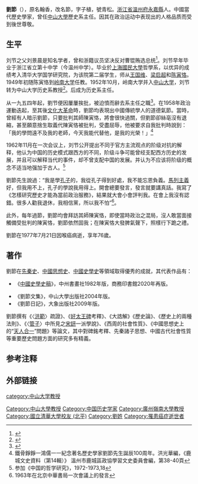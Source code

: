 {{Infobox Writer
|name              = 刘节
|box_width         =
|image             = 
|image_width       = 
|caption           = 
|birth_date        = 1901年8月8日<ref name="紀念著名歷史學家劉節先生誕辰100周年" />
|birth_place       = {{QIN-CN}}[[永嘉縣|永嘉縣]]
|death_date        = 1977年7月21日<ref>{{cite book |url =http://history.news.163.com/09/0521/11/59R6LBRU00011247_4.html |title =陈寅恪的最后20年 |author =陆键东 |date =1995年12月1日 |language =zh-hans |publisher =[[网易|网易]]转载自[[三联书店|三联书店]] |isbn =9787108008046 }}{{dead link|date=2017年11月 |bot=InternetArchiveBot |fix-attempted=yes }} </ref>
|death_place       = {{PRC}}广州
|residence         = 
|citizenship       = 
|nationality       = [[中国|中国]]
|ethnicity         = 
|field             = 
|work_institutions = 
|alma_mater        = 
|doctoral_advisor  = 
|doctoral_students = 
|known_for         = 
|influences        = [[陈寅恪|陈寅恪]]
|influenced        = 
|prizes            = 
|religion          = 
|footnotes         = 
}}
'''劉節'''（{{bd|1901年|8月8日|1977年|7月21日|catIdx=Liu Zhe}}），原名翰香，改名節，字子植，號青松。[[浙江省|浙江省]][[溫州府|溫州府]][[永嘉縣|永嘉縣]]人。中國當代歷史學家，曾任[[中山大學|中山大學]]歷史系主任。因其在政治运动中表现出的人格品质而受到後世尊敬。

==生平==
刘节之父刘景晨是知名学者，曾和浙籍议员坚决反对曹锟贿选总统<ref>{{cite journal |url =https://www.tsinghua.edu.cn/info/1661/56213.htm |title =刘节：史家风骨士子魂-清华大学 |accessdate =2021-06-05 |author =周豫 刘扬 |language =zh-hans |archive-date =2021-11-21 |archive-url =https://web.archive.org/web/20211121055220/https://www.tsinghua.edu.cn/info/1661/56213.htm |dead-url =no }}</ref>。刘节早年毕业于浙江省立第十中学（今温州中学）。毕业於[[上海國民大學|上海國民大學]]哲學系，以优异的成绩考入清华大学国学研究院，为该院第二届学生，师从[[王国维|王国维]]、[[梁启超|梁启超]]和[[陈寅恪|陈寅恪]]。1949年初随陈寅恪到[[岭南大学_(广州)|岭南大学]]任教。1952年10月，岭南大学并入[[中山大学|中山大学]]，刘节转为中山大学历史系教授<ref>{{cite journal |url =http://www.gotoread.com/mag/2617/sarticle_29599.html |title =谁向谁下跪 |accessdate =2009-06-05 |author =孙玉祥 |language =zh-hans |publisher =杂文选刊 |deadurl =yes |archiveurl =https://web.archive.org/web/20160304132420/http://www.gotoread.com/mag/2617/sarticle_29599.html |archivedate =2016-03-04 }}</ref>。后成为历史系主任。

从一九五四年起，劉节便因屢屢挨批，被迫憤而辭去系主任之職<ref>{{cite journal|url =http://paper.wenweipo.com/2002/07/31/OT0207310025.htm|title =劉節與陳寅恪|accessdate =2009-06-05|date =2002年7月31日|author =洪光華|language =zh-hant|publisher =香港文汇报|archive-date =2014-02-02|archive-url =https://web.archive.org/web/20140202162213/http://paper.wenweipo.com/2002/07/31/OT0207310025.htm|dead-url =no}}</ref>。在1958年政治運動迭起，至其後[[文化大革命|文化大革命]]時，劉節均表現出中國傳統學人的道德氣節。當時，曾經有人暗示劉節，只要批判其師陳寅恪，將會很快過關，但劉節卻絲亳沒有退縮，甚至願意捨生取義代陳寅恪被批判，受盡屈辱，他被要求自我批判時說到：「我的學問遠不及我的老師，今天我能代替他，是我的光榮！」<ref name="紀念著名歷史學家劉節先生誕辰100周年">鐵骨錚錚一鴻儒一一紀念著名歷史學家劉節先生誕辰100周年。洪光華編，《鹿城文史資料（第14輯）》 溫州市鹿城區政協學習文史委員會編，第38-40頁</ref>

1962年11月在一次会议上，刘节公开提出不同于官方主流观点的阶级对抗的解释，他认为中国的历史模式跟西方的不同，阶级斗争可能曾经支配西方历史的发展，并且可以解释当代的事件，却不曾支配中国的发展。并认为不应该将阶级的概念不适当地强加于古人。<ref>参加《中国的哲学研究》，1972-1973,18</ref>

劉節先生說過：“我是學[[孔子|孔子]]的，我從孔子得到好處，我不能忘恩負義。[[馬列主義|馬列主義]]好，但我用不上，孔子的學說我用得上。開會總要發言，發言就要講真話。我寫了《怎樣研究歷史才能為當前政治服務》，結果就大會小會評判我。在會上我沒有認錯。很多人勸我退休，我相信黨，所以我不怕”<ref>1963年在北京中華書局一次會議上的發言</ref>。

此外，每年過節，劉節均會拜訪其師陳寅恪，即使當時政治之混局，沒人敢當面接觸備受批判的陳寅恪，劉節依然固我；在陳寅恪大發脾氣聲下，照樣行下跪之禮。

劉節在1977年7月21日因喉癌病逝，享年76歲。

== 著作 ==
劉節在[[先秦史|先秦史]]、[[中国思想史|中國思想史]]、[[中國史學史|中國史學史]]等領域取得優秀的成就，其代表作品有：

* 《[[中國史學史稿|中國史學史稿]]》，中州書畫社1982年版，商務印書館2020年再版。

* 《劉節文集》，中山大學出版社2004年版。
* 《劉節日記》，大象出版社2009年版。

劉節撰有《〈[[洪範|洪範]]〉疏證》、《[[好太王碑|好太王碑]]考釋》、《大誥解》《歷史論》、《歷史上的兩種法則》、《〈[[管子_(書)|管子]]〉中所見之[[宋鈃|宋鈃]]一派學說》、《西周的社會性質》、《中國思想史上的“[[天人合一|天人合一]]”問題》等論文，其中對碑銘考釋、先秦諸子思想、中國古代社會性質等重要歷史問題方面的研究多有精義。

==参考注释==
{{reflist}}
==外部链接==

{{中山大學}}
{{Authority control}}
{{DEFAULTSORT:L}}
[[Category:中山大學教授|Category:中山大學教授]]
[[Category:中国历史学家|Category:中国历史学家]]
[[category:中山大学教授|category:中山大学教授]]
[[Category:廣州嶺南大學教授|Category:廣州嶺南大學教授]]
[[Category:國立清華大學校友_(北平)|Category:國立清華大學校友 (北平)]]
[[Category:劉姓|Category:劉姓]]
[[Category:罹患癌症逝世者|Category:罹患癌症逝世者]]